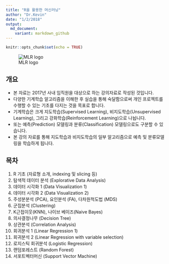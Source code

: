 ```yaml
---
title: "R을 활용한 머신러닝"
author: "Dr.Kevin"
date: "1/2/2018"
output: 
  md_document: 
    variant: markdown_github
---
```


```r
knitr::opts_chunk$set(echo = TRUE)
```

![MLR logo]({{ /image/MLwR%20logo.png }})

## 개요

- 본 자료는 2017년 사내 임직원을 대상으로 하는 강의자료로 작성된 것입니다. 
- 다양한 기계학습 알고리즘을 이해한 후 실습을 통해 숙달함으로써 개인 프로젝트를 수행할 수 있는 기초를 다지는 것을 목표로 합니다.
- 기계학습은 크게 지도학습(Supervised Learning), 비지도학습(Unsupervised Learning), 그리고 강화학습(Reinforcement Learning)으로 나뉩니다. 
- 또는 예측(Prediction) 모델링과 분류(Classification) 모델링으로도 구분할 수 있습니다.
- 본 강의 자료를 통해 지도학습과 비지도학습의 일부 알고리즘으로 예측 및 분류모델링을 학습하게 됩니다.


## 목차

1. R 기초 (자료형 소개, indexing 및 slicing 등)
2. 탐색적 데이터 분석 (Explorative Data Analysis)
3. 데이터 시각화 1 (Data Visualization 1)
4. 데이터 시각화 2 (Data Visualization 2)
5. 주성분분석 (PCA), 요인분석 (FA), 다차원척도법 (MDS)
6. 군집분석 (Clustering)
7. K근접이웃(KNN), 나이브 베이즈(Naive Bayes)
8. 의사결정나무 (Decision Tree)
9. 상관분석 (Correlation Analysis)
10. 회귀분석 1 (Linear Regression 1)
11. 회귀분석 2 (Linear Regression with variable selection) 
12. 로지스틱 회귀분석 (Logistic Regression) 
13. 랜덤포레스트 (Random Forest) 
14. 서포트벡터머신 (Support Vector Machine)

